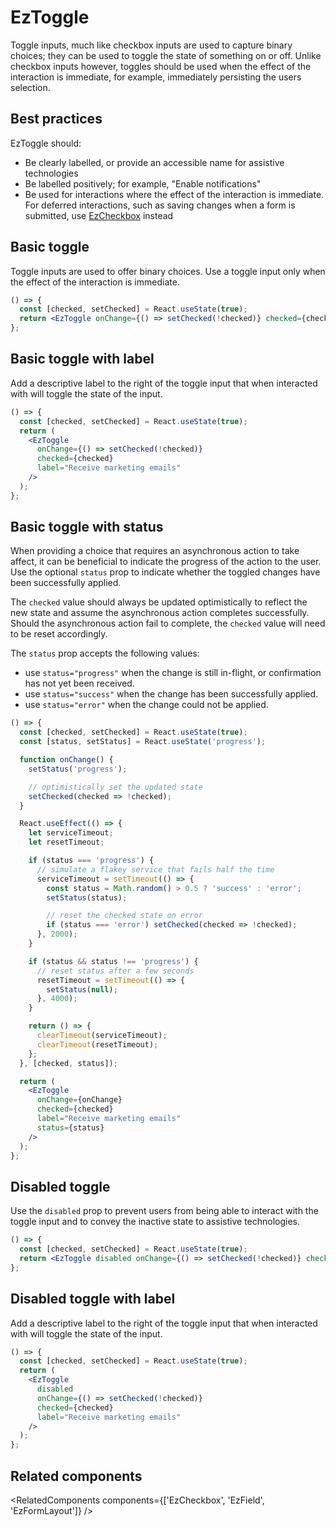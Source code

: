 
<Meta of={DefaultStories} name="Docs" />
<TableOfContents />

# EzToggle

<MigrationAlert component="ez-toggle" />

Toggle inputs, much like checkbox inputs are used to capture binary choices; they can be used to toggle the state of something on or off. Unlike checkbox inputs however, toggles should be used when the effect of the interaction is immediate, for example, immediately persisting the users selection.

## Best practices

EzToggle should:

- Be clearly labelled, or provide an accessible name for assistive technologies
- Be labelled positively; for example, "Enable notifications"
- Be used for interactions where the effect of the interaction is immediate. For deferred interactions, such as saving changes when a form is submitted, use [EzCheckbox](?path=/docs/input-ezcheckbox--docs) instead

## Basic toggle

Toggle inputs are used to offer binary choices. Use a toggle input only when the effect of the interaction is immediate.

```jsx
() => {
  const [checked, setChecked] = React.useState(true);
  return <EzToggle onChange={() => setChecked(!checked)} checked={checked} />;
};
```

## Basic toggle with label

Add a descriptive label to the right of the toggle input that when interacted with will toggle the state of the input.

```jsx
() => {
  const [checked, setChecked] = React.useState(true);
  return (
    <EzToggle
      onChange={() => setChecked(!checked)}
      checked={checked}
      label="Receive marketing emails"
    />
  );
};
```

## Basic toggle with status

When providing a choice that requires an asynchronous action to take affect, it can be beneficial to indicate the progress of the action to the user. Use the optional `status` prop to indicate whether the toggled changes have been successfully applied.

The `checked` value should always be updated optimistically to reflect the new state and assume the asynchronous action completes successfully. Should the asynchronous action fail to complete, the `checked` value will need to be reset accordingly.

The `status` prop accepts the following values:

- use `status="progress"` when the change is still in-flight, or confirmation has not yet been received.
- use `status="success"` when the change has been successfully applied.
- use `status="error"` when the change could not be applied.

```jsx
() => {
  const [checked, setChecked] = React.useState(true);
  const [status, setStatus] = React.useState('progress');

  function onChange() {
    setStatus('progress');

    // optimistically set the updated state
    setChecked(checked => !checked);
  }

  React.useEffect(() => {
    let serviceTimeout;
    let resetTimeout;

    if (status === 'progress') {
      // simulate a flakey service that fails half the time
      serviceTimeout = setTimeout(() => {
        const status = Math.random() > 0.5 ? 'success' : 'error';
        setStatus(status);

        // reset the checked state on error
        if (status === 'error') setChecked(checked => !checked);
      }, 2000);
    }

    if (status && status !== 'progress') {
      // reset status after a few seconds
      resetTimeout = setTimeout(() => {
        setStatus(null);
      }, 4000);
    }

    return () => {
      clearTimeout(serviceTimeout);
      clearTimeout(resetTimeout);
    };
  }, [checked, status]);

  return (
    <EzToggle
      onChange={onChange}
      checked={checked}
      label="Receive marketing emails"
      status={status}
    />
  );
};
```

## Disabled toggle

Use the `disabled` prop to prevent users from being able to interact with the toggle input and to convey the inactive state to assistive technologies.

```jsx
() => {
  const [checked, setChecked] = React.useState(true);
  return <EzToggle disabled onChange={() => setChecked(!checked)} checked={checked} />;
};
```

## Disabled toggle with label

Add a descriptive label to the right of the toggle input that when interacted with will toggle the state of the input.

```jsx
() => {
  const [checked, setChecked] = React.useState(true);
  return (
    <EzToggle
      disabled
      onChange={() => setChecked(!checked)}
      checked={checked}
      label="Receive marketing emails"
    />
  );
};
```

## Related components

<RelatedComponents components={['EzCheckbox', 'EzField', 'EzFormLayout']} />
